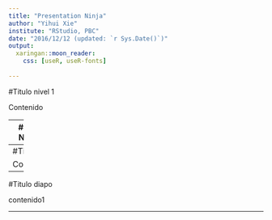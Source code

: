 ```yaml
---
title: "Presentation Ninja"
author: "Yihui Xie"
institute: "RStudio, PBC"
date: "2016/12/12 (updated: `r Sys.Date()`)"
output:
  xaringan::moon_reader:
    css: [useR, useR-fonts]
    
---
```

#Titulo nivel 1

Contenido 

---
#Titulo Nivel 2


Contenido 


---
#Titulo 

Contenido 


---

#Titulo diapo

contenido1 

---





